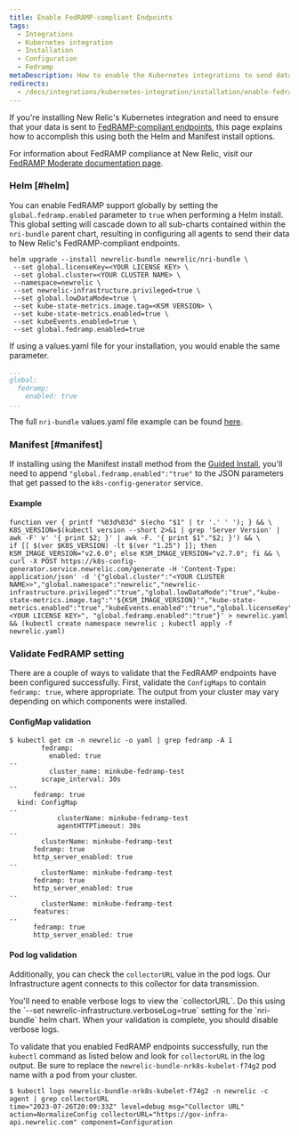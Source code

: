 ```yaml
---
title: Enable FedRAMP-compliant Endpoints
tags:
  - Integrations
  - Kubernetes integration
  - Installation
  - Configuration
  - Fedramp
metaDescription: How to enable the Kubernetes integrations to send data to the New Relic FedRamp-compliant endpoints.
redirects:
  - /docs/integrations/kubernetes-integration/installation/enable-fedramp-endpoints
---
```


If you're installing New Relic's Kubernetes integration and need to ensure that your data is sent to [FedRAMP-compliant endpoints](/docs/security/security-privacy/compliance/fedramp-compliant-endpoints/), this page explains how to accomplish this using both the Helm and Manifest install options.

For information about FedRAMP compliance at New Relic, visit our [FedRAMP Moderate documentation page](/docs/security/security-privacy/compliance/certificates-standards-regulations/fedramp-moderate/).

### Helm [#helm]

You can enable FedRAMP support globally by setting the `global.fedramp.enabled` parameter to `true` when performing a Helm install.  This global setting will cascade down to all sub-charts contained within the `nri-bundle` parent chart, resulting in configuring all agents to send their data to New Relic's FedRAMP-compliant endpoints.

```shell
helm upgrade --install newrelic-bundle newrelic/nri-bundle \
 --set global.licenseKey=<YOUR LICENSE KEY> \
 --set global.cluster=<YOUR CLUSTER NAME> \
 --namespace=newrelic \
 --set newrelic-infrastructure.privileged=true \
 --set global.lowDataMode=true \
 --set kube-state-metrics.image.tag=<KSM VERSION> \
 --set kube-state-metrics.enabled=true \
 --set kubeEvents.enabled=true \
 --set global.fedramp.enabled=true
```

If using a values.yaml file for your installation, you would enable the same parameter.

```yaml
...
global:
  fedramp:
    enabled: true
...
```

The full `nri-bundle` values.yaml file example can be found [here](https://github.com/newrelic/helm-charts/blob/master/charts/nri-bundle/values.yaml).

### Manifest [#manifest]

If installing using the Manifest install method from the [Guided Install](https://one.newrelic.com/nr1-core?account=2498654&state=d1aae74b-0ad6-b0f3-093d-cc89ecf89234), you'll need to append `"global.fedramp.enabled":"true"` to the JSON parameters that get passed to the `k8s-config-generator` service.

#### Example

```shell
function ver { printf "%03d%03d" $(echo "$1" | tr '.' ' '); } && \
K8S_VERSION=$(kubectl version --short 2>&1 | grep 'Server Version' | awk -F' v' '{ print $2; }' | awk -F. '{ print $1"."$2; }') && \
if [[ $(ver $K8S_VERSION) -lt $(ver "1.25") ]]; then KSM_IMAGE_VERSION="v2.6.0"; else KSM_IMAGE_VERSION="v2.7.0"; fi && \
curl -X POST https://k8s-config-generator.service.newrelic.com/generate -H 'Content-Type: application/json' -d '{"global.cluster":"<YOUR CLUSTER NAME>>","global.namespace":"newrelic","newrelic-infrastructure.privileged":"true","global.lowDataMode":"true","kube-state-metrics.image.tag":"'${KSM_IMAGE_VERSION}'","kube-state-metrics.enabled":"true","kubeEvents.enabled":"true","global.licenseKey":"<YOUR LICENSE KEY>", "global.fedramp.enabled":"true"}' > newrelic.yaml && (kubectl create namespace newrelic ; kubectl apply -f newrelic.yaml)
```

### Validate FedRAMP setting

There are a couple of ways to validate that the FedRAMP endpoints have been configured successfully. First, validate the `ConfigMaps` to contain `fedramp: true`, where appropriate. The output from your cluster may vary depending on which components were installed.

#### ConfigMap validation

```
$ kubectl get cm -n newrelic -o yaml | grep fedramp -A 1
        fedramp:
          enabled: true
--
          cluster_name: minkube-fedramp-test
        scrape_interval: 30s
--
      fedramp: true
  kind: ConfigMap
--
            clusterName: minkube-fedramp-test
            agentHTTPTimeout: 30s
--
        clusterName: minkube-fedramp-test
      fedramp: true
      http_server_enabled: true
--
        clusterName: minkube-fedramp-test
      fedramp: true
      http_server_enabled: true
--
        clusterName: minkube-fedramp-test
      features:
--
      fedramp: true
      http_server_enabled: true
```


#### Pod log validation

Additionally, you can check the `collectorURL` value in the pod logs. Our Infrastructure agent connects to this collector for data transmission.  

<Callout title="VERBOSE LOGS REQUIRED">
  You'll need to enable verbose logs to view the `collectorURL`. Do this using the `--set newrelic-infrastructure.verboseLog=true` setting for the `nri-bundle` helm chart. When your validation is complete, you should disable verbose logs.
</Callout>

To validate that you enabled FedRAMP endpoints successfully, run the `kubectl` command as listed below and look for `collectorURL` in the log output. Be sure to replace the  `newrelic-bundle-nrk8s-kubelet-f74g2` pod name with a pod from your cluster.

```
$ kubectl logs newrelic-bundle-nrk8s-kubelet-f74g2 -n newrelic -c agent | grep collectorURL
time="2023-07-26T20:09:33Z" level=debug msg="Collector URL" action=NormalizeConfig collectorURL="https://gov-infra-api.newrelic.com" component=Configuration
```
